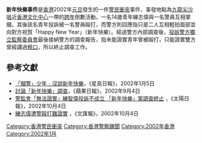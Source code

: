 {{Expand|time=2011-12-19}}
'''新年快樂事件'''是[[香港|香港]]2002年[[元旦|元旦]]發生的一件[[警民衝突|警民衝突]]事件，事發地點為[[九龍|九龍]][[尖沙咀|尖沙咀]]近[[香港文化中心|香港文化中心]]一帶的[[跨年|跨年]]倒數活動，一名14歲青年練志偉與一名警員互相掌摑，其後該名青年投訴被一名警員毆打，而警方則回應指只是二人互相輕拍面部並向對方祝賀「Happy New Year」（新年快樂）。經過警方內部調查後，[[投訴警方獨立監察委員會|投訴警方獨立監察委員會]]最後接納警方的調查報告，指未能證實青年曾被毆打，只能證實雙方曾經講過[[粗口|粗口]]，所以終止調查工作。

==參考文獻==
*[http://www.singtao.com/archive/fullstory.asp?andor=or&year1=2002&month1=1&day1=5&year2=2002&month2=1&day2=5&category=all&id=20020105a01&keyword1=&keyword2= 「摑警」少年﹕沒說新年快樂]，《星島日報》，2002年1月5日
*[http://hk.apple.nextmedia.com/template/apple/art_main.php?iss_id=20020904&sec_id=4104&art_id=2811165 討論「新年快樂」調查]，《蘋果日報》，2002年9月4日
*[http://the-sun.on.cc/channels/news/20021004/20021004030909_0001.html 警監會「無法證實」練智偉投訴不成立 「新年快樂」案調查終止] {{Wayback|url=http://the-sun.on.cc/channels/news/20021004/20021004030909_0001.html |date=20160304202601 }}，《太陽日報》，2002年10月4日
*[http://paper.wenweipo.com/2002/10/04/HK0210040058.htm 練志偉遭警毆打難證實] {{Wayback|url=http://paper.wenweipo.com/2002/10/04/HK0210040058.htm |date=20190609230725 }}，《文匯報》，2002年10月4日

{{HK-soc-stub}}

[[Category:香港警民衝突|Category:香港警民衝突]]
[[Category:香港警察醜聞|Category:香港警察醜聞]]
[[Category:2002年香港|Category:2002年香港]]
[[Category:2002年1月|Category:2002年1月]]
